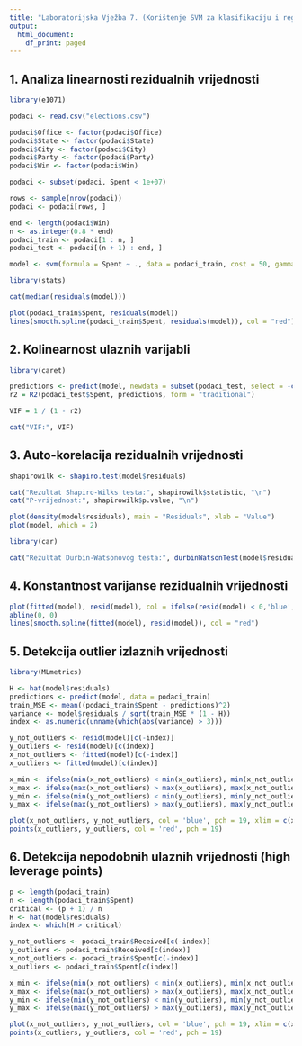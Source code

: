 ```yaml
---
title: "Laboratorijska Vježba 7. (Korištenje SVM za klasifikaciju i regresiju)"
output:
  html_document:
    df_print: paged
---
```


## 1. Analiza linearnosti rezidualnih vrijednosti

```r

library(e1071)

podaci <- read.csv("elections.csv")

podaci$Office <- factor(podaci$Office)
podaci$State <- factor(podaci$State)
podaci$City <- factor(podaci$City)
podaci$Party <- factor(podaci$Party)
podaci$Win <- factor(podaci$Win)

podaci <- subset(podaci, Spent < 1e+07)

rows <- sample(nrow(podaci))
podaci <- podaci[rows, ]

end <- length(podaci$Win)
n <- as.integer(0.8 * end)
podaci_train <- podaci[1 : n, ]
podaci_test <- podaci[(n + 1) : end, ]

model <- svm(formula = Spent ~ ., data = podaci_train, cost = 50, gamma = 0.001)
```

```r

library(stats)

cat(median(residuals(model)))

plot(podaci_train$Spent, residuals(model))
lines(smooth.spline(podaci_train$Spent, residuals(model)), col = "red")
```

## 2. Kolinearnost ulaznih varijabli

```r

library(caret)

predictions <- predict(model, newdata = subset(podaci_test, select = -c(Spent)))
r2 = R2(podaci_test$Spent, predictions, form = "traditional")

VIF = 1 / (1 - r2)

cat("VIF:", VIF)
```

## 3. Auto-korelacija rezidualnih vrijednosti

```r

shapirowilk <- shapiro.test(model$residuals)

cat("Rezultat Shapiro-Wilks testa:", shapirowilk$statistic, "\n")
cat("P-vrijednost:", shapirowilk$p.value, "\n")
```

```r

plot(density(model$residuals), main = "Residuals", xlab = "Value")
plot(model, which = 2)
```

```r

library(car)

cat("Rezultat Durbin-Watsonovog testa:", durbinWatsonTest(model$residuals), "\n")
```

## 4. Konstantnost varijanse rezidualnih vrijednosti

```r

plot(fitted(model), resid(model), col = ifelse(resid(model) < 0,'blue','green'), pch = 19) 
abline(0, 0)
lines(smooth.spline(fitted(model), resid(model)), col = "red")
```

## 5. Detekcija outlier izlaznih vrijednosti

```r

library(MLmetrics)

H <- hat(model$residuals)
predictions <- predict(model, data = podaci_train)
train_MSE <- mean((podaci_train$Spent - predictions)^2)
variance <- model$residuals / sqrt(train_MSE * (1 - H))
index <- as.numeric(unname(which(abs(variance) > 3)))

y_not_outliers <- resid(model)[c(-index)]
y_outliers <- resid(model)[c(index)]
x_not_outliers <- fitted(model)[c(-index)]
x_outliers <- fitted(model)[c(index)]

x_min <- ifelse(min(x_not_outliers) < min(x_outliers), min(x_not_outliers), min(x_outliers))
x_max <- ifelse(max(x_not_outliers) > max(x_outliers), max(x_not_outliers), max(x_outliers))
y_min <- ifelse(min(y_not_outliers) < min(y_outliers), min(y_not_outliers), min(y_outliers))
y_max <- ifelse(max(y_not_outliers) > max(y_outliers), max(y_not_outliers), max(y_outliers))

plot(x_not_outliers, y_not_outliers, col = 'blue', pch = 19, xlim = c(x_min, x_max), ylim = c(y_min, y_max))
points(x_outliers, y_outliers, col = 'red', pch = 19)
```

## 6. Detekcija nepodobnih ulaznih vrijednosti (high leverage points)

```r

p <- length(podaci_train)
n <- length(podaci_train$Spent)
critical <- (p + 1) / n
H <- hat(model$residuals)
index <- which(H > critical)

y_not_outliers <- podaci_train$Received[c(-index)]
y_outliers <- podaci_train$Received[c(index)]
x_not_outliers <- podaci_train$Spent[c(-index)]
x_outliers <- podaci_train$Spent[c(index)]

x_min <- ifelse(min(x_not_outliers) < min(x_outliers), min(x_not_outliers), min(x_outliers))
x_max <- ifelse(max(x_not_outliers) > max(x_outliers), max(x_not_outliers), max(x_outliers))
y_min <- ifelse(min(y_not_outliers) < min(y_outliers), min(y_not_outliers), min(y_outliers))
y_max <- ifelse(max(y_not_outliers) > max(y_outliers), max(y_not_outliers), max(y_outliers))

plot(x_not_outliers, y_not_outliers, col = 'blue', pch = 19, xlim = c(x_min, x_max), ylim = c(y_min, y_max))
points(x_outliers, y_outliers, col = 'red', pch = 19)
```
